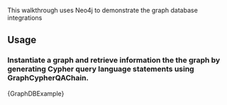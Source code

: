 This walkthrough uses Neo4j to demonstrate the graph database integrations

## Usage

### Instantiate a graph and retrieve information the the graph by generating Cypher query language statements using GraphCypherQAChain.


<CodeBlock language="typescript">{GraphDBExample}</CodeBlock>
